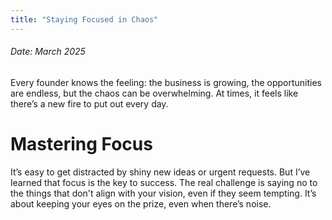 ```yaml
---
title: "Staying Focused in Chaos"
---
```



<h6>Date: March 2025</h6>

<div className={styles.preserve}>


Every founder knows the feeling: the business is growing, the opportunities are endless, but the chaos can be overwhelming. At times, it feels like there’s a new fire to put out every day.



<h1>Mastering Focus</h1>
It’s easy to get distracted by shiny new ideas or urgent requests. But I’ve learned that focus is the key to success. The real challenge is saying no to the things that don't align with your vision, even if they seem tempting. It’s about keeping your eyes on the prize, even when there’s noise.



</div>